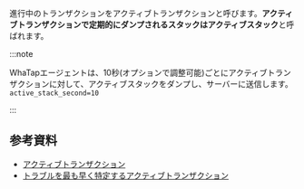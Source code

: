 進行中のトランザクションをアクティブトランザクションと呼びます。**アクティブトランザクションで定期的にダンプされるスタックはアクティブスタック**と呼ばれます。

:::note

WhaTapエージェントは、10秒(オプションで調整可能)ごとにアクティブトランザクションに対して、アクティブスタックをダンプし、サーバーに送信します。`active_stack_second=10`

:::


<Compactactivestacksnojava />


<Backgroundthread />

## 参考資料

- [アクティブトランザクション](https://brunch.co.kr/@leedongins/152)  
- [トラブルを最も早く特定するアクティブトランザクション](https://brunch.co.kr/@leedongins/31)
